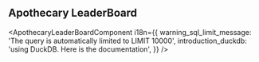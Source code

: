 
## Apothecary LeaderBoard

<ApothecaryLeaderBoardComponent
    i18n={{
        warning_sql_limit_message: 'The query is automatically limited to LIMIT 10000',
        introduction_duckdb: 'using DuckDB. Here is the documentation',
    }}
/>
